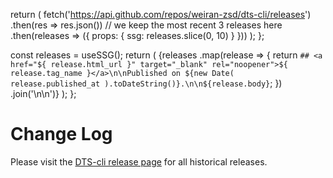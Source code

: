 

  return (
    fetch('https://api.github.com/repos/weiran-zsd/dts-cli/releases')
      .then(res => res.json())
      // we keep the most recent 3 releases here
      .then(releases => ({ props: { ssg: releases.slice(0, 10) } }))
  );
};

  const releases = useSSG();
  return (
    <Markdown>
      {releases
        .map(release => {
          return `## <a href="${
            release.html_url
          }" target="_blank" rel="noopener">${
            release.tag_name
          }</a>\n\nPublished on ${new Date(
            release.published_at
          ).toDateString()}.\n\n${release.body}`;
        })
        .join('\n\n')}
    </Markdown>
  );
};

# Change Log

Please visit the [DTS-cli release page](https://github.com/formium/dts-cli/releases) for all historical releases.

<ReleasesRenderer />
